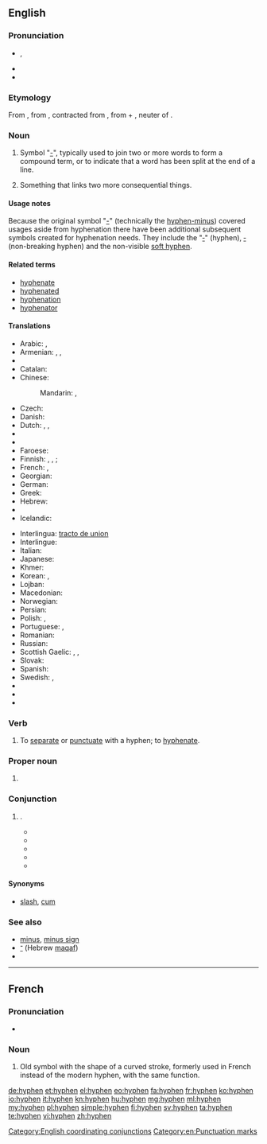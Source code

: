 ==English==
{{wikipedia}}

===Pronunciation===
* {{a|UK}} {{IPA|/ˈhaɪ.fən/}}, {{X-SAMPA|/"haI.f@n/}}
* {{audio|En-us-hyphen.ogg|Audio (US)}}
* {{rhymes|aɪfən}}

===Etymology===
From {{etyl|LL.}}, from {{etyl|grc}} {{term|ὑφέν||together|sc=polytonic|tr=hyphen|lang=grc}}, contracted from {{term|ὑφ' ἕν||under one|tr=hyph' hen|lang=grc|sc=polytonic}}, from {{term|ὑπό||under|tr=hypo|lang=grc|sc=polytonic}} + {{term|ἕν||one|tr=hen|lang=grc|sc=polytonic}}, neuter of {{term|εἷς||one|tr=heis|lang=grc|sc=polytonic}}.

===Noun===
{{en-noun}}

# Symbol "[[-]]", typically used to join two or more words to form a compound term, or to indicate that a word has been split at the end of a line.
# {{figuratively}} Something that links two more consequential things.

====Usage notes====
Because the original symbol "[[-]]" (technically the [[hyphen-minus]]) covered usages aside from hyphenation there have been additional subsequent symbols created for hyphenation needs. They include the "[[‐]]" (hyphen), [[‑]] (non-breaking hyphen) and the non-visible [[soft hyphen]].

====Related terms====
* [[hyphenate]]
* [[hyphenated]]
* [[hyphenation]]
* [[hyphenator]]

====Translations====
{{trans-top|symbol used to join words or to indicate a word has been split}}
* Arabic: {{t-|ar|شحطة|f|tr=sháHTa}},  {{t-|ar|شرطة|f|tr=shárTa}}
* Armenian: {{t-|hy|միության գծիկ|tr=miut’yan gçik}}, {{t-|hy|դեֆիս|tr=defis}},  {{t-|hy|ենթամնա|tr=ent’amna}}
* {{trreq|bg}}
* Catalan: {{t|ca|guionet|m}}
* Chinese:
*: Mandarin: {{t|cmn|連字號|sc=Hani}}, {{t|cmn|连字号|tr=liánzìhào|sc=Hani}}
* Czech: {{t-|cs|spojovník|m}}
* Danish: {{t+|da|bindestreg}}
* Dutch: {{t|nl|afbreekteken|n}}, {{t|nl|koppelteken|n}}, {{t|nl|verbindingsstreepje|n}}
* {{trreq|eo}}
* {{trreq|et}}
* Faroese: {{t|fo|bindistrika|f}}
* Finnish: {{gloss|joining compounds}} {{t+|fi|yhdysmerkki}}, {{t+|fi|yhdysviiva}}, {{t-|fi|väliviiva}}; {{gloss|dividing words between lines}} {{t-|fi|tavuviiva}}
* French: {{t+|fr|trait d'union|m}}, {{t+|fr|tiret|m}}
* Georgian: {{t+|ka|დეფისი|sc=Geor|tr=dep'isi}}
* German: {{t+|de|Bindestrich|m}}
* Greek: {{t+|el|ενωτικό|n|tr=enotikó}}
* Hebrew: {{t+|he|מקף|m|tr=makaf}}
* {{trreq|hu}}
* Icelandic: {{t+|is|bandstrik|n}}
{{trans-mid}}
* Interlingua: [[tracto de union]]
* Interlingue: {{t|ie|tiré}}
* Italian: {{t+|it|trattino|m}}
* Japanese: {{t+|ja|ハイフン|tr=haifun}}
* Khmer: {{t|km|សហសញ្ញា|tr=sa’ha’ saññaa|sc=Khmr}}
* Korean: {{t-|ko|붙임표|tr=buchimpyo|sc=Hang}}, {{t-|ko|하이픈|tr=haifeun}}
* Lojban: {{t-|jbo|jonle'u}}
* Macedonian: {{t-|mk|цртичка|f|tr=c'rtička}}
* Norwegian: {{t-|no|bindestrek|m}}
* Persian: {{t-|fa|نیم‌خط|tr=nim-xat|sc=fa-Arab}}
* Polish: {{t+|pl|dywiz|m}}, {{t+|pl|łącznik|m}}
* Portuguese: {{t|pt|hífen|m}}, {{t|pt|traço-de-união|m}}
* Romanian: {{t|ro|liniuță|f}}
* Russian: {{t+|ru|дефис|m|tr=defís}}
* Scottish Gaelic: {{t-|gd|sgrìob-cheangail|f}},  {{t-|gd|strìoch|f}}, {{t-|gd|tàthan|m}}
* Slovak: {{t-|sk|spojovník|m}}
* Spanish: {{t+|es|guion|m}}
* Swedish: {{t+|sv|bindestreck|n}}, {{t+|sv|divis}}
* {{trreq|tr}}
* {{trreq|uk}}
* {{trreq|vo}}
{{trans-bottom}}

===Verb===
{{en-verb}}

# {{transitive|dated}} To [[separate]] or [[punctuate]] with a hyphen; to [[hyphenate]].

===Proper noun===
{{en-proper noun}}

# {{colloquial}} {{non-gloss definition|Used to refer to a person with a hyphenated name}}

===Conjunction===
{{en-con}}

# {{non-gloss definition|Used to emphasize the coordinating function usually indicated by the punctuation "-"}}.
#* {{quote-book|title=Youth is the time|author=Robert Gessner|year=1945|passage=You are sitting at the wrong table, if I may be so bold, among the misguided who believe in the mass murder of mentalities, otherwise known as the liberal arts '''hyphen''' vocational training '''hyphen''' education.}}
#* {{quote-book|title=Home town|author=[[w:Cleveland Amory|Cleveland Amory]]|year=1950|passage=Ax was now a Hollywood hyphenated man. An actor '''hyphen''' director '''hyphen''' writer.}}
#* {{quote-book|title=Vanishing acts|author=Linda Crawford|year=1983|passage=He described himself as a poet-composer and actually said the word hyphen when he did so: "I'm a poet '''hyphen''' composer.}}
#* {{quote-book|title=M*A*S*H: the exclusive, inside story of TV's most popular show|author=David S. Reiss|year=1983|passage=He is an actor ('''hyphen''') writer ('''hyphen''') director. In the fifth year of the series Alan Alda added another title to his growing list — that of creative consultant.}}
#* {{quote-book|title=What If Holden Caulfield Went to Law School?|page=65|author=Stephen M. Murphy|year=2007|passage=One reason he has avoided reading legal thrillers is that “they seem really to have been written by lawyer-'''hyphen'''-authors.”}}

====Synonyms====
* {{sense|used as coordinator}} [[slash]], [[cum]]

===See also===
* [[minus]], [[minus sign]]
* [[־]] (Hebrew [[maqaf]])
* {{pedialite}}
{{punctuation}}

[[Category:English coordinating conjunctions]]
[[Category:en:Punctuation marks]]

----

==French==

===Pronunciation===
* {{IPA|/ˈi.fɛn/|lang=fr}}

===Noun===
{{fr-noun|m}}

# Old symbol with the shape of a curved stroke, formerly used in French instead of the modern hyphen, with the same function.

[[de:hyphen]]
[[et:hyphen]]
[[el:hyphen]]
[[eo:hyphen]]
[[fa:hyphen]]
[[fr:hyphen]]
[[ko:hyphen]]
[[io:hyphen]]
[[it:hyphen]]
[[kn:hyphen]]
[[hu:hyphen]]
[[mg:hyphen]]
[[ml:hyphen]]
[[my:hyphen]]
[[pl:hyphen]]
[[simple:hyphen]]
[[fi:hyphen]]
[[sv:hyphen]]
[[ta:hyphen]]
[[te:hyphen]]
[[vi:hyphen]]
[[zh:hyphen]]